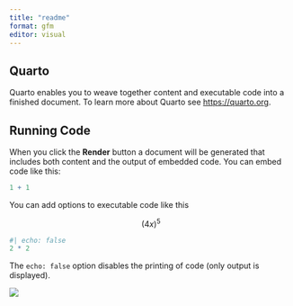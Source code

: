 ```yaml
---
title: "readme"
format: gfm
editor: visual
---
```


## Quarto

Quarto enables you to weave together content and executable code into a finished document. To learn more about Quarto see <https://quarto.org>.

## Running Code

When you click the **Render** button a document will be generated that includes both content and the output of embedded code. You can embed code like this:

```r
1 + 1
```

You can add options to executable code like this

$$
(4x)^5
$$

```r
#| echo: false
2 * 2
```

The `echo: false` option disables the printing of code (only output is displayed).

![](images/GettyImages-468364850-657f39bc70054f1bae3649caa072a7bd.jpg)
